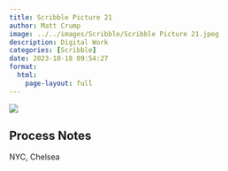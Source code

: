 ```yaml
---
title: Scribble Picture 21
author: Matt Crump
image: ../../images/Scribble/Scribble Picture 21.jpeg
description: Digital Work
categories: [Scribble]
date: 2023-10-18 09:54:27
format:
  html:
    page-layout: full
---
```


![](../../images/Scribble/Scribble Picture 21.jpeg)

## Process Notes

NYC, Chelsea
